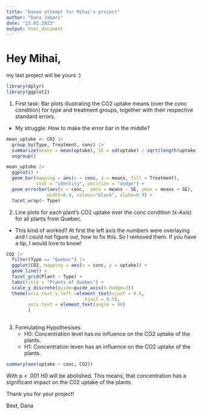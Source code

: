 ```yaml
---
title: "Danas attempt for Mihai's project"
author: "Dana Jabari"
date: "23.01.2023"
output: html_document
---
```


# Hey Mihai,

my last project will be yours :)

```r

library(dplyr)
library(ggplot2)

```

1. First task: Bar plots illustrating the CO2 uptake means (over the conc condition) 
for type and treatment groups, together with their respective standard errors.

  * My struggle: How to make the error bar in the middle?


```r

mean_uptake <- CO2 |> 
  group_by(Type, Treatment, conc) |> 
  summarize(means = mean(uptake), SE = sd(uptake) / sqrt(length(uptake)), .groups = "drop") |>
  ungroup()

```


```r

mean_uptake |> 
  ggplot() +
  geom_bar(mapping = aes(x = conc, y = means, fill = Treatment), 
           stat = "identity", position = "dodge") +
  geom_errorbar(aes(x = conc,  ymin = means - SE, ymax = means + SE),
               width=0.4, colour="black", alpha=0.9) +
  facet_wrap(~ Type)

```

2. Line plots for each plant's CO2 uptake over the conc condition (x-Axis) for all plants from Quebec.
  * This kind of worked? At first the left axis the numbers were overlaying and I could not
    figure out, how to fix this. So I removed them. If you have a tip, I would love to know!

```r
CO2 |> 
  filter(Type == "Quebec") |> 
  ggplot(CO2, mapping = aes(x = conc, y = uptake)) +
  geom_line() +
  facet_grid(Plant ~ Type) + 
  labs(title = "Plants of Quebec") +
  scale_y_discrete(guide=guide_axis(n.dodge=3))
  theme(axis.text.y.left =element_text(vjust = 0.5,
                             hjust = 0.5),
        axis.text = element_text(angle = 90)
        )
             
```

3. Formulating Hypothesises.
    * H0: Concentration level has no influence on the CO2 uptake of the plants.
    * H1: Concentration leven has an influence on the CO2 uptake of the plants.

```r

summary(aov(uptake ~ conc, CO2))

```

With p < .001 H0 will be abolished. 
This means, that concentration has a significant 
impact on the C02 uptake of the plants.


Thank you for your project!

Best, 
Dana
